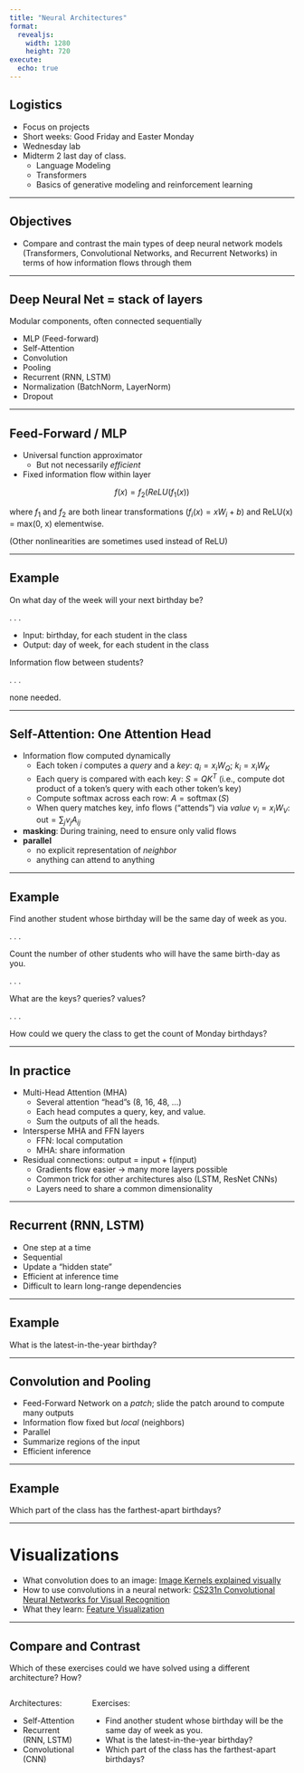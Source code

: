 ```yaml
---
title: "Neural Architectures"
format:
  revealjs:
    width: 1280
    height: 720
execute: 
  echo: true
---
```


## Logistics

- Focus on projects
- Short weeks: Good Friday and Easter Monday
- Wednesday lab
- Midterm 2 last day of class.
  - Language Modeling
  - Transformers
  - Basics of generative modeling and reinforcement learning

---

## Objectives

- Compare and contrast the main types of deep neural network models (Transformers, Convolutional Networks, and Recurrent Networks) in terms of how information flows through them

---

## Deep Neural Net = stack of layers

Modular components, often connected sequentially

- MLP (Feed-forward)
- Self-Attention
- Convolution
- Pooling
- Recurrent (RNN, LSTM)
- Normalization (BatchNorm, LayerNorm)
- Dropout


---

## Feed-Forward / MLP

- Universal function approximator
  - But not necessarily *efficient*
- Fixed information flow within layer

$$f(x) = f_2(ReLU(f_1(x))$$

where $f_1$ and $f_2$ are both linear transformations ($f_i(x) = x W_i + b$) and ReLU(x) = max(0, x) elementwise.

(Other nonlinearities are sometimes used instead of ReLU)

---

## Example

On what day of the week will your next birthday be?

. . .

- Input: birthday, for each student in the class
- Output: day of week, for each student in the class

Information flow between students?

. . .

none needed.

---

## Self-Attention: One Attention Head {.smaller}

- Information flow computed dynamically
   - Each token $i$ computes a *query* and a *key*: $q_i = x_i W_Q$; $k_i = x_i W_K$
   - Each query is compared with each key: $S = Q K^T$ (i.e., compute dot product of a token's query with each other token's key)
   - Compute softmax across each row: $A = \operatorname{softmax}(S)$
   - When query matches key, info flows ("attends") via *value* $v_i = x_i W_V$: $\text{out} = \sum_j v_j A_{ij}$
- **masking**: During training, need to ensure only valid flows
- **parallel**
  - no explicit representation of *neighbor*
  - anything can attend to anything

---

## Example

Find another student whose birthday will be the same day of week as you.

. . .

Count the number of other students who will have the same birth-day as you.

. . .

What are the keys? queries? values?

. . .

How could we query the class to get the count of Monday birthdays?

---

## In practice {.smaller}

- Multi-Head Attention (MHA)
  - Several attention "head"s (8, 16, 48, ...)
  - Each head computes a query, key, and value.
  - Sum the outputs of all the heads.
- Intersperse MHA and FFN layers
  - FFN: local computation
  - MHA: share information
- Residual connections: output = input + f(input)
  - Gradients flow easier -> many more layers possible
  - Common trick for other architectures also (LSTM, ResNet CNNs)
  - Layers need to share a common dimensionality

---

## Recurrent (RNN, LSTM)

- One step at a time
- Sequential
- Update a "hidden state"
- Efficient at inference time
- Difficult to learn long-range dependencies 

---

## Example

What is the latest-in-the-year birthday?

---

## Convolution and Pooling

- Feed-Forward Network on a *patch*; slide the patch around to compute many outputs
- Information flow fixed but *local* (neighbors)
- Parallel
- Summarize regions of the input
- Efficient inference

---

## Example

Which part of the class has the farthest-apart birthdays?

---

# Visualizations

- What convolution does to an image: [Image Kernels explained visually](https://setosa.io/ev/image-kernels/)
- How to use convolutions in a neural network: [CS231n Convolutional Neural Networks for Visual Recognition](https://cs231n.github.io/convolutional-networks/)
- What they learn: [Feature Visualization](https://distill.pub/2017/feature-visualization/)

---

## Compare and Contrast

Which of these exercises could we have solved using a different architecture? How?

::: {.columns}

::: {.column}
Architectures:

- Self-Attention
- Recurrent (RNN, LSTM)
- Convolutional (CNN)
:::

::: {.column}
Exercises:

- Find another student whose birthday will be the same day of week as you.
- What is the latest-in-the-year birthday?
- Which part of the class has the farthest-apart birthdays?
:::

:::